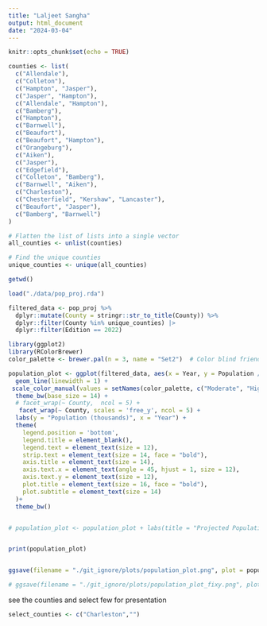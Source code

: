 ```yaml
---
title: "Laljeet Sangha"
output: html_document
date: "2024-03-04"
---
```


```r
knitr::opts_chunk$set(echo = TRUE)
```

```r
counties <- list(
  c("Allendale"),
  c("Colleton"),
  c("Hampton", "Jasper"),
  c("Jasper", "Hampton"),
  c("Allendale", "Hampton"),
  c("Bamberg"),
  c("Hampton"),
  c("Barnwell"),
  c("Beaufort"),
  c("Beaufort", "Hampton"),
  c("Orangeburg"),
  c("Aiken"),
  c("Jasper"),
  c("Edgefield"),
  c("Colleton", "Bamberg"),
  c("Barnwell", "Aiken"),
  c("Charleston"),
  c("Chesterfield", "Kershaw", "Lancaster"),
  c("Beaufort", "Jasper"),
  c("Bamberg", "Barnwell")
)

# Flatten the list of lists into a single vector
all_counties <- unlist(counties)

# Find the unique counties
unique_counties <- unique(all_counties)

getwd()

load("./data/pop_proj.rda")

```


```r
filtered_data <- pop_proj %>%
  dplyr::mutate(County = stringr::str_to_title(County)) %>%
  dplyr::filter(County %in% unique_counties) |> 
  dplyr::filter(Edition == 2022)

```




```r
library(ggplot2)
library(RColorBrewer)
color_palette <- brewer.pal(n = 3, name = "Set2")  # Color blind friendly 

population_plot <- ggplot(filtered_data, aes(x = Year, y = Population / 1000, group = Scenario, color = Scenario)) +
  geom_line(linewidth = 1) + 
 scale_color_manual(values = setNames(color_palette, c("Moderate", "High", "Estimate"))) +
  theme_bw(base_size = 14) +  
  # facet_wrap(~ County,  ncol = 5) +
   facet_wrap(~ County, scales = 'free_y', ncol = 5) +
  labs(y = "Population (thousands)", x = "Year") +  
  theme(
    legend.position = 'bottom',
    legend.title = element_blank(),
    legend.text = element_text(size = 12),  
    strip.text = element_text(size = 14, face = "bold"),  
    axis.title = element_text(size = 14),  
    axis.text.x = element_text(angle = 45, hjust = 1, size = 12),  
    axis.text.y = element_text(size = 12),  
    plot.title = element_text(size = 16, face = "bold"), 
    plot.subtitle = element_text(size = 14)  
  )+
  theme_bw()


# population_plot <- population_plot + labs(title = "Projected Population Growth", subtitle = "2022-2070")


print(population_plot)


ggsave(filename = "./git_ignore/plots/population_plot.png", plot = population_plot, width = 8, height = 4, units = "in", dpi = 600)

# ggsave(filename = "./git_ignore/plots/population_plot_fixy.png", plot = population_plot, width = 8, height = 4, units = "in", dpi = 600)
```

see the counties and select few for presentation
```r
select_counties <- c("Charleston","")

```

